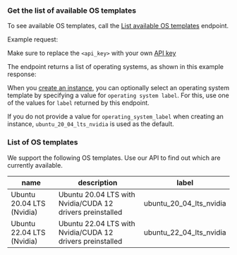 ### Get the list of available OS templates

To see available OS templates, call the [List available OS templates](/api-reference/templates/list) endpoint.

Example request:
<EndpointRequestSnippet endpoint='GET /list_available_os_templates' />

Make sure to replace the `<api_key>` with your own [API key](/get-started/api-overview#authentication)

The endpoint returns a list of operating systems, as shown in this example response:
<EndpointResponseSnippet endpoint='GET /list_available_os_templates' />

When you [create an instance](/api-reference/instances/create), you can optionally select an operating system template by specifying a value for `operating system label`. For this, use one of the values for `label` returned by this endpoint.

<Note title="Note">If you do not provide a value for `operating_system_label` when creating an instance, `ubuntu_20_04_lts_nvidia` is used as the default.</Note>

### List of OS templates

We support the following OS templates. Use our API to find out which are currently available. 

| name                       | description                                               | label                    |
|----------------------------|-----------------------------------------------------------|--------------------------|
| Ubuntu 20.04 LTS (Nvidia)  | Ubuntu 20.04 LTS with Nvidia/CUDA 12 drivers preinstalled | ubuntu_20_04_lts_nvidia  |
| Ubuntu 22.04 LTS (Nvidia)  | Ubuntu 22.04 LTS with Nvidia/CUDA 12 drivers preinstalled | ubuntu_22_04_lts_nvidia  |
